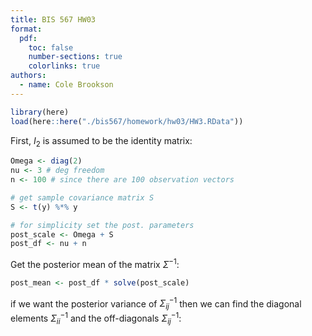 ```yaml
---
title: BIS 567 HW03
format: 
  pdf:
    toc: false
    number-sections: true
    colorlinks: true
authors:
  - name: Cole Brookson
---
```


```r
library(here)
load(here::here("./bis567/homework/hw03/HW3.RData"))
```

First, $I_2$ is assumed to be the identity matrix:

```r

Omega <- diag(2)
nu <- 3 # deg freedom
n <- 100 # since there are 100 observation vectors

# get sample covariance matrix S
S <- t(y) %*% y

# for simplicity set the post. parameters
post_scale <- Omega + S
post_df <- nu + n
```
Get the posterior mean of the matrix $\Sigma^{-1}$:

```r
post_mean <- post_df * solve(post_scale)
```
if we want the posterior variance of $\Sigma_{ij}^{-1}$ then we can find the diagonal elements  $\Sigma_{ii}^{-1}$ and the off-diagonals $\Sigma_{ij}^{-1}$: 

```r

```